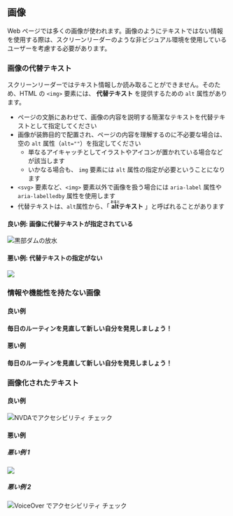 
<Title>画像</Title>

## 画像

Web ページでは多くの画像が使われます。画像のようにテキストではない情報を使用する際は、スクリーンリーダーのような非ビジュアル環境を使用しているユーザーを考慮する必要があります。

### 画像の代替テキスト

スクリーンリーダーではテキスト情報しか読み取ることができません。そのため、HTML の `<img>` 要素には、 **代替テキスト** を提供するための `alt` 属性があります。

- ページの文脈にあわせて、画像の内容を説明する簡潔なテキストを代替テキストとして指定してください
- 画像が装飾目的で配置され、ページの内容を理解するのに不必要な場合は、空の `alt` 属性（`alt=""`）を指定してください
  - 単なるアイキャッチとしてイラストやアイコンが置かれている場合などが該当します
  - いかなる場合も、 `img` 要素には `alt` 属性の指定が必要ということになります
- `<svg>` 要素など、`<img>` 要素以外で画像を扱う場合には `aria-label` 属性や `aria-labelledby` 属性を使用します
- 代替テキストは、<code>alt</code>属性から、「 **<ruby>alt<rp>(</rp><rt>おると</rt><rp>)</rp></ruby>テキスト** 」と呼ばれることがあります

#### 良い例: 画像に代替テキストが指定されている

<ExampleContainer>
  <img
    src={publicPath('kurobe_dam.jpg')}
    alt="黒部ダムの放水"
    width={300}
    height={400}
  />
</ExampleContainer>

#### 悪い例: 代替テキストの指定がない

<ExampleContainer>
  <img src={publicPath('kurobe_dam.jpg')} width={300} height={400} />
</ExampleContainer>

### 情報や機能性を持たない画像

#### 良い例

<ExampleContainer>
  <h4><IconWrapper> <MdLightbulb /> </IconWrapper> 毎日のルーティンを見直して新しい自分を発見しましょう！</h4>
</ExampleContainer>

#### 悪い例

<ExampleContainer>
  <h4><IconWrapper> <MdLightbulb aria-label="電球" /> </IconWrapper> 毎日のルーティンを見直して新しい自分を発見しましょう！</h4>
</ExampleContainer>

### 画像化されたテキスト

#### 良い例

<ExampleContainer>
  <img alt="NVDAでアクセシビリティ チェック" src={publicPath('nvdaa11ycheck.png')} width={417} height={56} />
</ExampleContainer>

#### 悪い例

##### 悪い例 1

<ExampleContainer>
  <img src={publicPath('nvdaa11ycheck.png')} width={417} height={56} />
</ExampleContainer>

##### 悪い例 2

<ExampleContainer>
  <img alt="VoiceOver でアクセシビリティ チェック" src={publicPath('nvdaa11ycheck.png')} width={417} height={56} />
</ExampleContainer>
